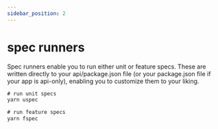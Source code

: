 ```yaml
---
sidebar_position: 2
---
```


# spec runners

Spec runners enable you to run either unit or feature specs. These are written directly to your api/package.json file (or your package.json file if your app is api-only), enabling you to customize them to your liking.

```ts
# run unit specs
yarn uspec

# run feature specs
yarn fspec
```
